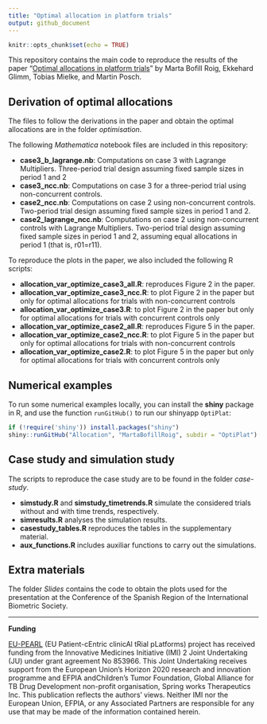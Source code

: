 ```yaml
---
title: "Optimal allocation in platform trials"
output: github_document
---
```


```r
knitr::opts_chunk$set(echo = TRUE)
```

This repository contains the main code to reproduce the results of the paper "[Optimal allocations in platform trials](https://arxiv.org/abs/2304.03035)" by Marta Bofill Roig, Ekkehard Glimm, Tobias Mielke, and Martin Posch.

## Derivation of optimal allocations

The files to follow the derivations in the paper and obtain the optimal allocations are in the folder *optimisation*. 

The following *Mathematica* notebook files are included in this repository:

- **case3_b_lagrange.nb**: Computations on case 3  with Lagrange Multipliers. Three-period trial design assuming fixed sample sizes in period 1 and 2
- **case3_ncc.nb**: Computations on case 3 for a three-period trial using non-concurrent controls.
- **case2_ncc.nb**: Computations on case 2 using non-concurrent controls. Two-period trial design assuming fixed sample sizes in period 1 and 2.
- **case2_lagrange_ncc.nb**: Computations on case 2 using non-concurrent controls with Lagrange Multipliers. Two-period trial design assuming fixed sample sizes in period 1 and 2, assuming equal allocations in period 1 (that is, r01=r11).

To reproduce the plots in the paper, we also included the following R scripts:

- **allocation_var_optimize_case3_all.R**: reproduces Figure 2 in the paper.
- **allocation_var_optimize_case3_ncc.R**: to plot Figure 2 in the paper but only for optimal allocations for trials with non-concurrent controls
- **allocation_var_optimize_case3.R**: to plot Figure 2 in the paper but only for optimal allocations for trials with concurrent controls only 
- **allocation_var_optimize_case2_all.R**: reproduces Figure 5 in the paper.
- **allocation_var_optimize_case2_ncc.R**: to plot Figure 5 in the paper but only for optimal allocations for trials with non-concurrent controls
- **allocation_var_optimize_case2.R**: to plot Figure 5 in the paper but only for optimal allocations for trials with concurrent controls only 

## Numerical examples 

To run some numerical examples locally, you can install the **shiny** package in R, and
use the function `runGitHub()` to run our shinyapp `OptiPlat`:

```R
if (!require('shiny')) install.packages("shiny")
shiny::runGitHub("Allocation", "MartaBofillRoig", subdir = "OptiPlat")
```

## Case study and simulation study

The scripts to reproduce the case study are to be found in the folder _case-study_.

- **simstudy.R** and **simstudy_timetrends.R** simulate the considered trials without and with time trends, respectively.
- **simresults.R** analyses the simulation results.
- **casestudy_tables.R** reproduces the tables in the supplementary material. 
- **aux_functions.R** includes auxiliar functions to carry out the simulations.

## Extra materials

The folder *Slides* contains the code to obtain the plots used for the presentation at the Conference of the Spanish Region of the International Biometric Society.


------------------------------------------------------------------------

**Funding**

[EU-PEARL](https://eu-pearl.eu/) (EU Patient-cEntric clinicAl tRial pLatforms) project has received funding from the Innovative Medicines Initiative (IMI) 2 Joint Undertaking (JU) under grant agreement No 853966. This Joint Undertaking receives support from the European Union’s Horizon 2020 research and innovation programme and EFPIA andChildren’s Tumor Foundation, Global Alliance for TB Drug Development non-profit organisation, Spring works Therapeutics Inc. This publication reflects the authors’ views. Neither IMI nor the European Union, EFPIA, or any Associated Partners are responsible for any use that may be made of the information contained herein.

